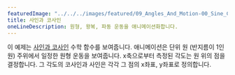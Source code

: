 ---
featuredImage: "../../../images/featured/09_Angles_And_Motion-00_Sine_Cosine-thumbnail.png"
title: 사인과 코사인
oneLineDescription: 원형, 왕복, 파동 운동을 애니메이션화합니다.
---

이 예제는 <a href="https://en.wikipedia.org/wiki/Sine_and_cosine">사인과 코사인</a> 수학 함수를 보여줍니다. 애니메이션은 단위 원 (반지름이 1인 원) 주위에서 일정한 원형 운동을 보여줍니다. x축으로부터 측정된 각도는 원 위의 점을 결정합니다. 그 각도의 코사인과 사인은 각각 그 점의 x좌표, y좌표로 정의합니다.
